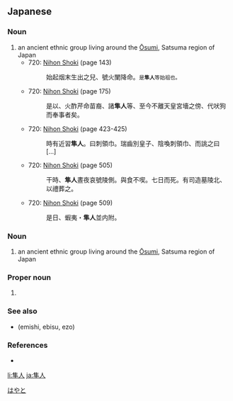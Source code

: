 {{wikipedia|Hayato}}
==Japanese==
{{ja-kanjitab|隼|人}}

===Noun===
{{ja-noun|はやひと}}

# an ancient ethnic group living around the [[w:Ōsumi Province|Ōsumi]], Satsuma region of Japan
#* 720: [[w:Nihon Shoki|Nihon Shoki]] (page 143)
#*: 始起烟末生出之兒、號火闌降命。<small>是'''隼人'''等始祖也。</small>
#* 720: [[w:Nihon Shoki|Nihon Shoki]] (page 175)
#*: 是以、火酢芹命苗裔、諸'''隼人'''等、至今不離天皇宮墻之傍、代吠狗而奉事者矣。
#* 720: [[w:Nihon Shoki|Nihon Shoki]] (page 423-425)
#*: 時有近習'''隼人'''。曰刺領巾。瑞齒別皇子、陰喚刺領巾、而誂之曰 [...]
#* 720: [[w:Nihon Shoki|Nihon Shoki]] (page 505)
#*: 干時、'''隼人'''晝夜哀號陵側。與食不喫。七日而死。有司造墓陵北、以禮葬之。
#* 720: [[w:Nihon Shoki|Nihon Shoki]] (page 509)
#*: 是日、蝦夷・'''隼人'''並内附。

===Noun===
{{ja-noun|はやと}}

# an ancient ethnic group living around the [[w:Ōsumi Province|Ōsumi]], Satsuma region of Japan

===Proper noun===
{{ja-pos|proper|はやと}}

# {{given name|male|lang=ja}}

[[Category:Japanese male given names|はやと]]

===See also===
* {{l|ja|蝦夷}} (emishi, ebisu, ezo)

===References===
* {{cite-book
|last=Sakamoto
|first=Tarō
|coauthors=Ienaga Saburō, Inoue Mitsusada, [[w:Ōno Susumu|Ōno Susumu]]
|title=Nihon Koten Bungaku Taikei: Nihon Shoki (vol. 1)
|publisher=[[w:Iwanami Shoten Publishing|Iwanami Shoten]]
|year=1965
|isbn=4-000-60067-2}}

[[li:隼人]]
[[ja:隼人]]